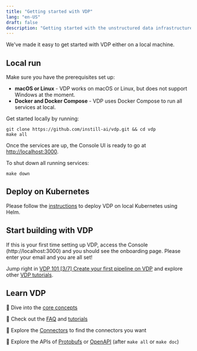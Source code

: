 ```yaml
---
title: "Getting started with VDP"
lang: "en-US"
draft: false
description: "Getting started with the unstructured data infrastructure tool VDP for building AI-first applications https://github.com/instill-ai/vdp"
---
```


We've made it easy to get started with VDP either on a local machine.

## Local run

Make sure you have the prerequisites set up:

- **macOS or Linux** - VDP works on macOS or Linux, but does not support Windows at the moment.
- **Docker and Docker Compose** - VDP uses Docker Compose to run all services at local.

Get started locally by running:

```shellscript
git clone https://github.com/instill-ai/vdp.git && cd vdp
make all
```

Once the services are up, the Console UI is ready to go at [http://localhost:3000](http://localhost:3000).

To shut down all running services:

```shellscript
make down
```

## Deploy on Kubernetes

Please follow the [instructions](/docs/vdp/deployment/kubernetes-using-helm) to deploy VDP on local Kubernetes using Helm.

## Start building with VDP

If this is your first time setting up VDP, access the Console (http://localhost:3000) and you should see the onboarding page. Please enter your email and you are all set!

<ZoomableImg
  src="/docs-assets/vdp/onboarding.png"
  alt="Onboarding page of the VDP Console"
/>

Jump right in [VDP 101 [3/7] Create your first pipeline on VDP](/tutorials/vdp-101-3-create-your-first-pipeline/?utm_source=documentation&utm_medium=link) and explore other [VDP tutorials](/tutorials).

## Learn VDP

📔 Dive into the [core concepts](/docs/vdp/core-concepts/overview)

📔 Check out the [FAQ](faq) and [tutorials](/tutorials)

📔 Explore the [Connectors](/docs/vdp/core-concepts/connector) to find the connectors you want

📔 Explore the APIs of [Protobufs](https://buf.build/instill-ai/protobufs) or [OpenAPI](http://localhost:3001) (after `make all` or `make doc`)
